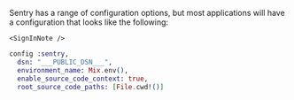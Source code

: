Sentry has a range of configuration options, but most applications will have a configuration that looks like the following:

    <SignInNote />

```elixir {filename:config/config.exs}
config :sentry,
  dsn: "___PUBLIC_DSN___",
  environment_name: Mix.env(),
  enable_source_code_context: true,
  root_source_code_paths: [File.cwd!()]
```
